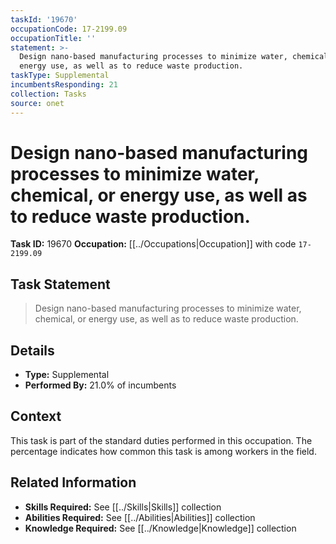 ```yaml
---
taskId: '19670'
occupationCode: 17-2199.09
occupationTitle: ''
statement: >-
  Design nano-based manufacturing processes to minimize water, chemical, or
  energy use, as well as to reduce waste production.
taskType: Supplemental
incumbentsResponding: 21
collection: Tasks
source: onet
---
```

# Design nano-based manufacturing processes to minimize water, chemical, or energy use, as well as to reduce waste production.

**Task ID:** 19670
**Occupation:** [[../Occupations|Occupation]] with code `17-2199.09`

## Task Statement

> Design nano-based manufacturing processes to minimize water, chemical, or energy use, as well as to reduce waste production.

## Details

- **Type:** Supplemental
- **Performed By:** 21.0% of incumbents

## Context

This task is part of the standard duties performed in this occupation. The percentage indicates how common this task is among workers in the field.

## Related Information

- **Skills Required:** See [[../Skills|Skills]] collection
- **Abilities Required:** See [[../Abilities|Abilities]] collection
- **Knowledge Required:** See [[../Knowledge|Knowledge]] collection
